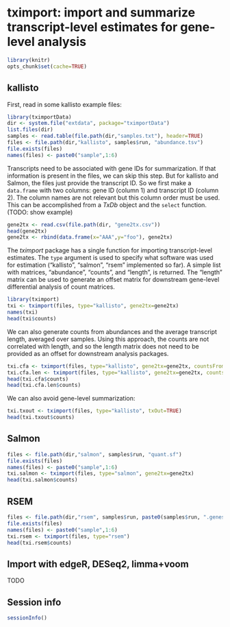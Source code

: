 <!--
%\VignetteEngine{knitr}
%\VignetteIndexEntry{tximport}
-->

# tximport: import and summarize transcript-level estimates for gene-level analysis

```r
library(knitr)
opts_chunk$set(cache=TRUE)
```

## kallisto

First, read in some kallisto example files:

```r
library(tximportData)
dir <- system.file("extdata", package="tximportData")
list.files(dir)
samples <- read.table(file.path(dir,"samples.txt"), header=TRUE)
files <- file.path(dir,"kallisto", samples$run, "abundance.tsv")
file.exists(files)
names(files) <- paste0("sample",1:6)
```

Transcripts need to be associated with gene IDs for summarization.
If that information is present in the files, we can skip this step.
But for kallisto and Salmon, the files just provide the transcript ID.
So we first make a `data.frame` with two columns: gene ID (column 1)
and transcript ID (column 2).
The column names are not relevant but this column order must be used.
This can be accomplished from a *TxDb* object and the `select` function. 
(TODO: show example)

```r
gene2tx <- read.csv(file.path(dir, "gene2tx.csv"))
head(gene2tx)
gene2tx <- rbind(data.frame(x="AAA",y="foo"), gene2tx)
```

The *tximport* package has a single function for importing transcript-level estimates.
The `type` argument is used to specify what software was used for estimation
("kallisto", "salmon", "rsem" implemented so far).
A simple list with matrices, "abundance", "counts", and "length", is returned.
The "length" matrix can be used to generate an offset matrix for downstream
gene-level differential analysis of count matrices.

```r
library(tximport)
txi <- tximport(files, type="kallisto", gene2tx=gene2tx)
names(txi)
head(txi$counts)
```

We can also generate counts from abundances and the average transcript length,
averaged over samples. Using this approach, the counts are not correlated 
with length, and so the length matrix does not need to be provided as an offset
for downstream analysis packages.

```r
txi.cfa <- tximport(files, type="kallisto", gene2tx=gene2tx, countsFromAbundance="scaledTPM")
txi.cfa.len <- tximport(files, type="kallisto", gene2tx=gene2tx, countsFromAbundance="lengthScaledTPM")
head(txi.cfa$counts)
head(txi.cfa.len$counts)
```

We can also avoid gene-level summarization:

```r
txi.txout <- tximport(files, type="kallisto", txOut=TRUE)
head(txi.txout$counts)
```

## Salmon

```r
files <- file.path(dir,"salmon", samples$run, "quant.sf")
file.exists(files)
names(files) <- paste0("sample",1:6)
txi.salmon <- tximport(files, type="salmon", gene2tx=gene2tx)
head(txi.salmon$counts)
```

## RSEM

```r
files <- file.path(dir,"rsem", samples$run, paste0(samples$run, ".genes.results"))
file.exists(files)
names(files) <- paste0("sample",1:6)
txi.rsem <- tximport(files, type="rsem")
head(txi.rsem$counts)
```

## Import with edgeR, DESeq2, limma+voom

TODO

## Session info

```r
sessionInfo()
```
